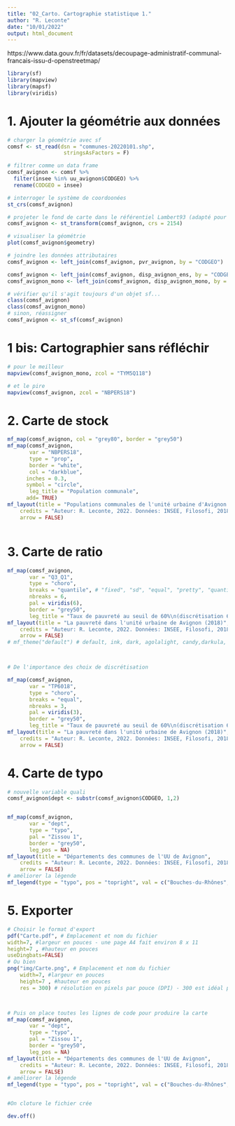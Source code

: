 ---
title: "02_Carto. Cartographie statistique 1."
author: "R. Leconte"
date: "10/01/2022"
output: html_document
---



https://www.data.gouv.fr/fr/datasets/decoupage-administratif-communal-francais-issu-d-openstreetmap/


```{r pkg}
library(sf)
library(mapview)
library(mapsf)
library(viridis)
```

# 1. Ajouter la géométrie aux données


```{r prep}
# charger la géométrie avec sf
comsf <- st_read(dsn = "communes-20220101.shp", 
                  stringsAsFactors = F)

# filtrer comme un data frame
comsf_avignon <- comsf %>% 
  filter(insee %in% uu_avignon$CODGEO) %>% 
  rename(CODGEO = insee)

# interroger le système de coordoonées 
st_crs(comsf_avignon)

# projeter le fond de carte dans le référentiel Lambert93 (adapté pour la France)
comsf_avignon <- st_transform(comsf_avignon, crs = 2154)

# visualiser la géométrie
plot(comsf_avignon$geometry)

# joindre les données attributaires
comsf_avignon <- left_join(comsf_avignon, pvr_avignon, by = "CODGEO")

comsf_avignon <- left_join(comsf_avignon, disp_avignon_ens, by = "CODGEO")
comsf_avignon_mono <- left_join(comsf_avignon, disp_avignon_mono, by = "CODGEO")

# vérifier qu'il s'agit toujours d'un objet sf...
class(comsf_avignon)
class(comsf_avignon_mono)
# sinon, réassigner
comsf_avignon <- st_sf(comsf_avignon)


```

# 1 bis: Cartographier sans réfléchir

```{r mapview}

# pour le meilleur
mapview(comsf_avignon_mono, zcol = "TYM5Q118")

# et le pire
mapview(comsf_avignon, zcol = "NBPERS18")

```




# 2. Carte de stock

```{r stock}

mf_map(comsf_avignon, col = "grey80", border = "grey50")
mf_map(comsf_avignon, 
       var = "NBPERS18", 
       type = "prop", 
       border = "white", 
       col = "darkblue", 
      inches = 0.3, 
      symbol = "circle",
       leg_title = "Population communale",
      add= TRUE)
mf_layout(title = "Populations communales de l'unité urbaine d'Avignon (2018)", 
    credits = "Auteur: R. Leconte, 2022. Données: INSEE, Filosofi, 2018",
    arrow = FALSE)



```


# 3. Carte de ratio

```{r ratio}

mf_map(comsf_avignon, 
       var = "Q3_Q1", 
       type = "choro", 
       breaks = "quantile", # "fixed", "sd", "equal", "pretty", "quantile", "kmeans", "hclust", "bclust", "fisher", "jenks" and "dpih"
       nbreaks = 6, 
       pal = viridis(6), 
       border = "grey50", 
       leg_title = "Taux de pauvreté au seuil de 60%\n(discrétisation 6 quantiles)")
mf_layout(title = "La pauvreté dans l'unité urbaine de Avignon (2018)", 
    credits = "Auteur: R. Leconte, 2022. Données: INSEE, Filosofi, 2018",
    arrow = FALSE)
# mf_theme("default") # default, ink, dark, agolalight, candy,darkula, iceberg, green, nevermind, jsk or barcelona



# De l'importance des choix de discrétisation

mf_map(comsf_avignon, 
       var = "TP6018", 
       type = "choro", 
       breaks = "equal", 
       nbreaks = 3,
       pal = viridis(3), 
       border = "grey50", 
       leg_title = "Taux de pauvreté au seuil de 60%\n(discrétisation 6 quantiles)")
mf_layout(title = "La pauvreté dans l'unité urbaine de Avignon (2018)", 
    credits = "Auteur: R. Leconte, 2022. Données: INSEE, Filosofi, 2018",
    arrow = FALSE)

```


# 4. Carte de typo

```{r typo}
# nouvelle variable quali
comsf_avignon$dept <- substr(comsf_avignon$CODGEO, 1,2)


mf_map(comsf_avignon, 
       var = "dept", 
       type = "typo", 
       pal = "Zissou 1",
       border = "grey50", 
       leg_pos = NA)
mf_layout(title = "Départements des communes de l'UU de Avignon", 
    credits = "Auteur: R. Leconte, 2022. Données: INSEE, Filosofi, 2018",
    arrow = FALSE)
# améliorer la légende
mf_legend(type = "typo", pos = "topright", val = c("Bouches-du-Rhônes", "Gard", "Vaucluse"), pal = "Zissou 1", title = "Départements", cex = 0.5)

```


# 5. Exporter

```{r export}

# Choisir le format d'export
pdf("Carte.pdf", # Emplacement et nom du fichier
width=7, #largeur en pouces - une page A4 fait environ 8 x 11
height=7 , #hauteur en pouces
useDingbats=FALSE)
# Ou bien 
png("img/Carte.png", # Emplacement et nom du fichier
    width=7, #largeur en pouces
    height=7 , #hauteur en pouces
    res = 300) # résolution en pixels par pouce (DPI) - 300 est idéal pour imprimer



# Puis on place toutes les lignes de code pour produire la carte
mf_map(comsf_avignon, 
       var = "dept", 
       type = "typo", 
       pal = "Zissou 1",
       border = "grey50", 
       leg_pos = NA)
mf_layout(title = "Départements des communes de l'UU de Avignon", 
    credits = "Auteur: R. Leconte, 2022. Données: INSEE, Filosofi, 2018",
    arrow = FALSE)
# améliorer la légende
mf_legend(type = "typo", pos = "topright", val = c("Bouches-du-Rhônes", "Gard", "Vaucluse"), pal = "Zissou 1", title = "Départements", cex = 0.5)


#On cloture le fichier crée

dev.off()

```
